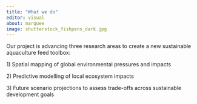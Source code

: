 ```yaml
---
title: "What we do"
editor: visual
about: marquee
image: shutterstock_fishpens_dark.jpg
---
```


Our project is advancing three research areas to create a new sustainable aquaculture feed toolbox:

1\) Spatial mapping of global environmental pressures and impacts

2\) Predictive modelling of local ecosystem impacts

3\) Future scenario projections to assess trade-offs across sustainable development goals
